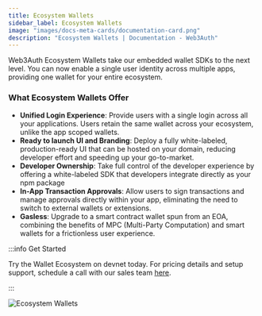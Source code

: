 ```yaml
---
title: Ecosystem Wallets
sidebar_label: Ecosystem Wallets
image: "images/docs-meta-cards/documentation-card.png"
description: "Ecosystem Wallets | Documentation - Web3Auth"
---
```


Web3Auth Ecosystem Wallets take our embedded wallet SDKs to the next level. You can now enable a
single user identity across multiple apps, providing one wallet for your entire ecosystem.

### What Ecosystem Wallets Offer

- **Unified Login Experience**: Provide users with a single login across all your applications.
  Users retain the same wallet across your ecosystem, unlike the app scoped wallets.
- **Ready to launch UI and Branding**: Deploy a fully white-labeled, production-ready UI that can be
  hosted on your domain, reducing developer effort and speeding up your go-to-market.
- **Developer Ownership**: Take full control of the developer experience by offering a white-labeled
  SDK that developers integrate directly as your npm package
- **In-App Transaction Approvals**: Allow users to sign transactions and manage approvals directly
  within your app, eliminating the need to switch to external wallets or extensions.
- **Gasless**: Upgrade to a smart contract wallet spun from an EOA, combining the benefits of MPC
  (Multi-Party Computation) and smart wallets for a frictionless user experience.

:::info Get Started

Try the Wallet Ecosystem on devnet today. For pricing details and setup support, schedule a call
with our sales team [here](https://calendly.com/web3auth/meeting-with-web3auth).

:::

![Ecosystem Wallets](/images/wallet-ecosystem-offerings.png)
